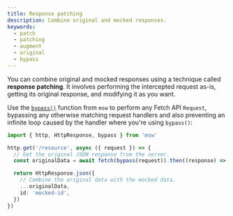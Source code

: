 ```yaml
---
title: Response patching
description: Combine original and mocked responses.
keywords:
  - patch
  - patching
  - augment
  - original
  - bypass
---
```


You can combine original and mocked responses using a technique called **response patching**. It involves performing the intercepted request as-is, getting its original response, and modifying it as you want.

Use the [`bypass()`](/docs/api/bypass) function from `msw` to perform any Fetch API `Request`, bypassing any otherwise matching request handlers and also preventing an infinite loop caused by the handler where you're using `bypass()`:

```ts {4-5,8-10} /bypass/
import { http, HttpResponse, bypass } from 'msw'

http.get('/resource', async ({ request }) => {
  // Get the original JSON response from the server.
  const originalData = await fetch(bypass(request)).then((response) => response.json())

  return HttpResponse.json({
    // Combine the original data with the mocked data.
    ...originalData,
    id: 'mocked-id',
  })
})
```


<PageCard
  icon={CubeTransparentIcon}
  url="/docs/api/bypass"
  title="bypass"
  description="API reference for the `bypass` function."
/>
